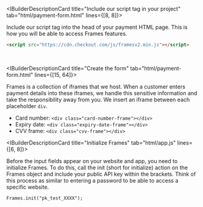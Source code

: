 <IBuilderDescriptionCard title="Include our script tag in your project" tab="html/payment-form.html" lines={[8, 8]}>

Include our script tag into the head of your payment HTML page. This is how you will be able to access Frames features.  

```html
<script src="https://cdn.checkout.com/js/framesv2.min.js"></script>
```

<br />

</IBuilderDescriptionCard>

<IBuilderDescriptionCard title="Create the form" tab="html/payment-form.html" lines={[15, 64]}>

Frames is a collection of iframes that we host. When a customer enters payment details into these iframes, we handle this sensitive information and take the responsibility away from you. We insert an iframe between each placeholder `div`. 

- Card number: `<div class="card-number-frame"></div>`
- Expiry date: `<div class="expiry-date-frame"></div>`
- CVV frame: `<div class="cvv-frame"></div>`

</IBuilderDescriptionCard>

<IBuilderDescriptionCard title="Initialize Frames" tab="html/app.js" lines={[6, 8]}>

Before the input fields appear on your website and app, you need to initialize Frames. To do this, call the init (short for initialize) action on the Frames object and include your public API key within the brackets. Think of this process as similar to entering a password to be able to access a specific website.

`Frames.init("pk_test_XXXX");`

</IBuilderDescriptionCard>



